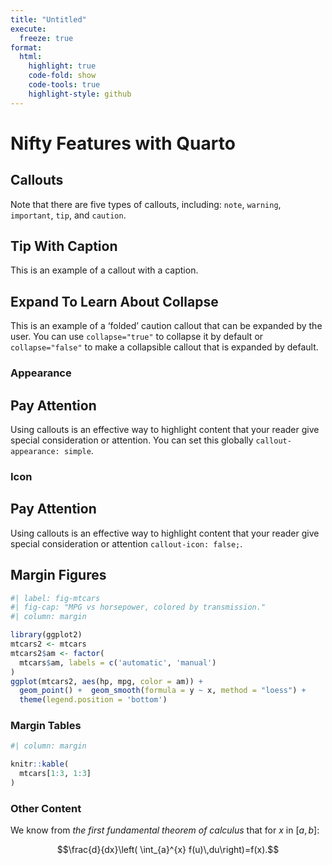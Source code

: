 ```yaml
---
title: "Untitled"
execute: 
  freeze: true
format:
  html:
    highlight: true
    code-fold: show
    code-tools: true
    highlight-style: github
---
```


# Nifty Features with Quarto

## Callouts

:::{.callout-note}
Note that there are five types of callouts, including:
`note`, `warning`, `important`, `tip`, and `caution`.
:::

:::{.callout-tip}
## Tip With Caption

This is an example of a callout with a caption.
:::

:::{.callout-caution collapse="true"}
## Expand To Learn About Collapse

This is an example of a 'folded' caution callout that can be expanded by the user. You can use `collapse="true"` to collapse it by default or `collapse="false"` to make a collapsible callout that is expanded by default.
:::

### Appearance

::: {.callout-note appearance="simple"}

## Pay Attention

Using callouts is an effective way to highlight content that your reader give special consideration or attention. You can set this globally `callout-appearance: simple`.

:::

### Icon

::: {.callout-note icon=false}

## Pay Attention

Using callouts is an effective way to highlight content that your reader give special consideration or attention `callout-icon: false;`.

:::

## Margin Figures

```r
#| label: fig-mtcars
#| fig-cap: "MPG vs horsepower, colored by transmission."
#| column: margin

library(ggplot2)
mtcars2 <- mtcars
mtcars2$am <- factor(
  mtcars$am, labels = c('automatic', 'manual')
)
ggplot(mtcars2, aes(hp, mpg, color = am)) +
  geom_point() +  geom_smooth(formula = y ~ x, method = "loess") +
  theme(legend.position = 'bottom')
```

### Margin Tables

```r
#| column: margin

knitr::kable(
  mtcars[1:3, 1:3]
)
```

### Other Content

::: {.column-margin}
We know from *the first fundamental theorem of calculus* that for $x$ in $[a, b]$:


$$\frac{d}{dx}\left( \int_{a}^{x} f(u)\,du\right)=f(x).$$

:::